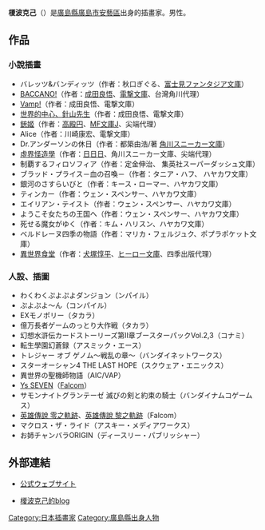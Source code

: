 {{Japanese|japanese=エナミカツミ|kana=エナミカツミ|romaji=Enami Katsumi}}
'''榎波克己'''（{{bd|1972年|1月5日}}）是[[廣島縣|廣島縣]][[廣島市|廣島市]][[安藝區|安藝區]]出身的插畫家。男性。

== 作品 ==
=== 小說插畫 ===
*バレッツ&バンディッツ（作者：秋口ぎぐる、[[富士見ファンタジア文庫|富士見ファンタジア文庫]]）
*[[BACCANO!|BACCANO!]]（作者：[[成田良悟|成田良悟]]、[[電撃文庫|電撃文庫]]、台灣角川代理）
*[[Vamp!|Vamp!]]（作者：成田良悟、電撃文庫）
*[[世界的中心、針山先生|世界的中心、針山先生]]（作者：成田良悟、電撃文庫）
*[[銃姬|銃姬]]（作者：[[高殿円|高殿円]]、[[MF文庫J|MF文庫J]]、尖端代理）
*Alice（作者：川崎康宏、電撃文庫）
*Dr.アンダーソンの休日（作者：都築由浩/著 [[角川スニーカー文庫|角川スニーカー文庫]]）
*[[虛界怪造學|虛界怪造學]]（作者：[[日日日|日日日]]、角川スニーカー文庫、尖端代理）
*制覇するフィロソフィア（作者：定金伸治、 集英社スーパーダッシュ文庫）
*ブラッド・プライス－血の召喚－（作者：タニア・ハフ、 ハヤカワ文庫）
*銀河のさすらいびと（作者：キース・ローマー、ハヤカワ文庫）
*ティンカー（作者：ウェン・スペンサー、ハヤカワ文庫）
*エイリアン・テイスト（作者：ウェン・スペンサー、ハヤカワ文庫）
*ようこそ女たちの王国へ（作者：ウェン・スペンサー、ハヤカワ文庫）
*死せる魔女がゆく（作者：キム・ハリスン、ハヤカワ文庫）
*ベルドレーヌ四季の物語（作者：マリカ・フェルジュク、ポプラポケット文庫）
*[[異世界食堂|異世界食堂]]（作者：[[犬塚惇平|犬塚惇平]]、[[ヒーロー文庫|ヒーロー文庫]]、四季出版代理）

=== 人設、插圖 ===
*わくわくぷよぷよダンジョン（ンパイル）
*ぷよぷよ～ん（コンパイル）
*EXモノポリー（タカラ）
*億万長者ゲームのっとり大作戦（タカラ）
*幻想水滸伝カードストーリーズ第II章ブースターパックVol.2,3（コナミ）
*転生學園幻蒼録（アスミック・エース）
*トレジャー オブ ゲノム～戦乱の章～（バンダイネットワークス）
*スターオーシャン4 THE LAST HOPE（スクウェア・エニックス）
*異世界の聖機師物語（AIC/VAP）
*[[伊蘇系列|Ys SEVEN]]（[[Falcom|Falcom]]）
*サモンナイトグランテーゼ 滅びの剣と約束の騎士（バンダイナムコゲームス）
*[[英雄傳說_零之軌跡|英雄傳說 零之軌跡]]、[[英雄傳說_黎之軌跡|英雄傳說 黎之軌跡]]（Falcom）
*マクロス・ザ・ライド（アスキー・メディアワークス）
*お姉チャンバラORIGIN（ディースリー・パブリッシャー）

== 外部連結 ==
* {{ja}} [https://web.archive.org/web/20110718221609/http://www.k4.dion.ne.jp/~enami/index.html 公式ウェブサイト]
* {{ja}} [https://web.archive.org/web/20110710232337/http://enamikatsumi.blog92.fc2.com/ 榎波克己的blog]

{{DEFAULTSORT:Enami Katsumi}}
[[Category:日本插畫家|Category:日本插畫家]]
[[Category:廣島縣出身人物|Category:廣島縣出身人物]]